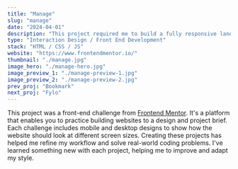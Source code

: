 ```yaml
---
title: "Manage"
slug: "manage"
date: "2024-04-01"
description: "This project required me to build a fully responsive landing page to the designs provided. I used HTML5, along with CSS Grid and JavaScript for the areas that required interactivity, such as the testimonial slider."
type: "Interaction Design / Front End Development"
stack: "HTML / CSS / JS"
website: "https://www.frontendmentor.io/"
thumbnail: "./manage.jpg"
image_hero: "./manage-hero.jpg"
image_preview_1: "./manage-preview-1.jpg"
image_preview_2: "./manage-preview-2.jpg"
prev_proj: "Bookmark"
next_proj: "Fylo"
---
```


This project was a front-end challenge from <a href="https://www.frontendmentor.io/" target="_blank">Frontend Mentor</a>. It's a platform that enables you to practice building websites to a design and project brief. Each challenge includes mobile and desktop designs to show how the website should look at different screen sizes. Creating these projects has helped me refine my workflow and solve real-world coding problems. I've learned something new with each project, helping me to improve and adapt my style.
